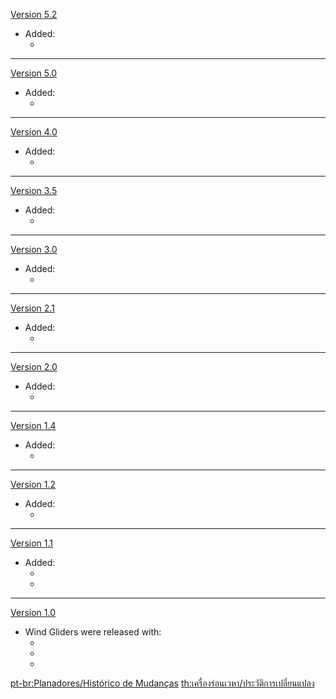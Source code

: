 {{Change History/Header}}
[[Version 5.2]]
* Added:
** {{Item|Wings of Fate's Course Intertwined|20}}
----
[[Version 5.0]]
* Added:
** {{Item|Wings of Soaring Flame|20}}
----
[[Version 4.0]]
* Added:
** {{Item|Wings of Merciful, Wrathful Waters|20}}
----
[[Version 3.5]]
* Added:
** {{Item|Wings of the Starlit Feast|20}}
----
[[Version 3.0]]
* Added:
** {{Item|Wings of the Forest|20}}
----
[[Version 2.1]]
* Added:
** {{Item|Wings of Shimmering Galaxy|20}}
----
[[Version 2.0]]
* Added:
** {{Item|Wings of the Stormstrider|20}}
----
[[Version 1.4]]
* Added:
** {{Item|Wings of Feasting|20}}
----
[[Version 1.2]]
* Added:
** {{Item|Wings of Concealing Snow|20}}
----
[[Version 1.1]]
* Added:
** {{Item|Wings of Azure Wind|20}}
** {{Item|Wings of Golden Flight|20}}
----
[[Version 1.0]]
* Wind Gliders were released with:
** {{Item|Wings of First Flight|20}}
** {{Item|Wings of Companionship|20}}
** {{Item|Wings of Descension|20}}
<noinclude>


[[pt-br:Planadores/Histórico de Mudanças]]
[[th:เครื่องร่อนเวหา/ประวัติการเปลี่ยนแปลง]]
</noinclude>